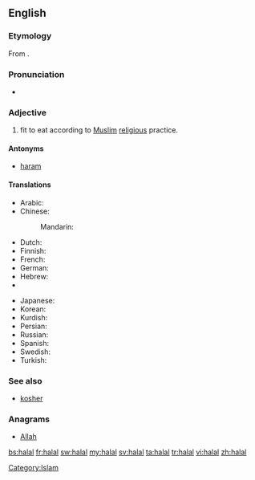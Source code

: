 {{also|halál}}
==English==
{{wikipedia}}

===Etymology===
From {{etyl|ar}} {{term|حلال|tr=ẖalāl|sc=Arab|lang=ar}}.

===Pronunciation===
* {{rhymes|ɑːl}}

===Adjective===
{{en-adj|-}}

# {{context|of food}} fit to eat according to [[Muslim]] [[religious]] practice.

====Antonyms====
* [[haram]]

====Translations====
{{trans-top|fit to eat according to Muslim religious practice}}
* Arabic: {{t+|ar|حلال|tr=Halaal}}
* Chinese:
*: Mandarin: {{t|cmn|清真|tr=qīngzhēn|sc=Hani}}
* Dutch: {{t-|nl|halal}}
* Finnish: {{t-|fi|halal}}
* French: {{t|fr|halal}}
* German: {{t|de|halal}}
* Hebrew: {{t|he|חלאל|sc=Hebr}}
* {{trreq|Hungarian}}
{{trans-mid}}
* Japanese: {{t|ja|ハラール|tr=harāru|sc=Jpan}}
* Korean: {{t|ko|할랄|tr=hallal|sc=Kore}}
* Kurdish: {{ku-Arab|[[حه‌ڵاڵ]]}}
* Persian: {{t+|fa|حلال|tr=halâl|xs=Persian}}
* Russian: {{t|ru|халяльный|tr=xaljál'nyj|sc=Cyrl}}
* Spanish: {{t-|es|halal}}
* Swedish: {{t|sv|halal}}
* Turkish: {{t+|tr|helal}}
{{trans-bottom}}

===See also===
* [[kosher]]

===Anagrams===
* [[Allah#English|Allah]]

[[Category:Islam]]

[[bs:halal]]
[[fr:halal]]
[[sw:halal]]
[[my:halal]]
[[sv:halal]]
[[ta:halal]]
[[tr:halal]]
[[vi:halal]]
[[zh:halal]]